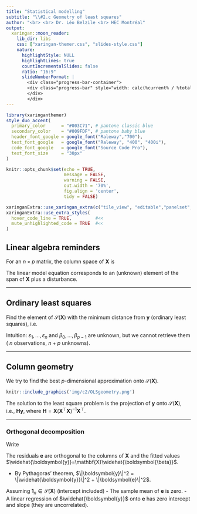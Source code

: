 ```yaml
---
title: "Statistical modelling"
subtitle: "\\#2.c Geometry of least squares"
author: "<br> <br> Dr. Léo Belzile <br> HEC Montréal"
output:
  xaringan::moon_reader:
    lib_dir: libs
    css: ["xaringan-themer.css", "slides-style.css"]
    nature:
      highlightStyle: NULL
      highlightLines: true
      countIncrementalSlides: false
      ratio: "16:9"
      slideNumberFormat: |
        <div class="progress-bar-container">
        <div class="progress-bar" style="width: calc(%current% / %total% * 100%);">
        </div>
        </div>
---
```

  
  
```r
library(xaringanthemer)
style_duo_accent(
  primary_color      = "#003C71", # pantone classic blue
  secondary_color    = "#009FDF", # pantone baby blue
  header_font_google = google_font("Raleway","700"),
  text_font_google   = google_font("Raleway", "400", "400i"),
  code_font_google   = google_font("Source Code Pro"),
  text_font_size     = "30px"
)
```


```r
knitr::opts_chunk$set(echo = TRUE, 
                      message = FALSE, 
                      warning = FALSE, 
                      out.width = '70%', 
                      fig.align = 'center', 
                      tidy = FALSE)

```

```r
xaringanExtra::use_xaringan_extra(c("tile_view", "editable","panelset", "webcam"))
xaringanExtra::use_extra_styles(
  hover_code_line = TRUE,         #<<
  mute_unhighlighted_code = TRUE  #<<
)
```

## Linear algebra reminders

For an $n\times p$ matrix, the column space of $\mathbf{X}$ is 
\begin{align*}
\mathcal{S}(\mathbf{X}) =\{\mathbf{X}\boldsymbol{a}, \boldsymbol{a} \in \mathbb{R}^p\}
\end{align*}

The linear model equation
\begin{align*}
\boldsymbol{Y} = \mathbf{X} \boldsymbol{\beta} + \boldsymbol{\varepsilon}
\end{align*}
corresponds to an (unknown) element of the span of $\mathbf{X}$ plus a disturbance.

---

## Ordinary least squares

Find the element of $\mathcal{S}(\mathbf{X})$ with the minimum distance from $\boldsymbol{y}$ (ordinary least squares), i.e. 
\begin{align*}
\widehat{\boldsymbol{\beta}} = \min_{\boldsymbol{\beta} \in \mathbb{R}^p} \|\boldsymbol{y} - \mathbf{X} \boldsymbol{\beta}\|^2
\end{align*}

Intuition: $\varepsilon_1, \ldots, \varepsilon_n$ and $\beta_0, \ldots, \beta_{p-1}$ are unknown, but we cannot retrieve them ( $n$ observations, $n+p$ unknowns).

---

## Column geometry

We try to find the best $p$-dimensional approximation onto $\mathcal{S}(\mathbf{X})$.

```r
knitr::include_graphics('img/c2/OLSgeometry.png')
```
The solution to the least square problem is the projection of $\boldsymbol{y}$ onto $\mathcal{S}(\mathbf{X})$, i.e., $\mathbf{H}\boldsymbol{y}$, where $\mathbf{H}=\mathbf{X}(\mathbf{X}^\top\mathbf{X})^{-1}\mathbf{X}^\top$.

---

### Orthogonal decomposition

Write 
\begin{align*}
\boldsymbol{y} &= \mathbf{H}\boldsymbol{y} + (\mathbf{I}_n-\mathbf{H})\boldsymbol{y}
\\ &=
\mathbf{X}\widehat{\boldsymbol{\beta}} + \boldsymbol{e}
\end{align*}

The residuals $\boldsymbol{e}$ are orthogonal to the columns of $\mathbf{X}$ and the fitted values $\widehat{\boldsymbol{y}}=\mathbf{X}\widehat{\boldsymbol{\beta}}$.

- By Pythagoras' theorem, $\|\boldsymbol{y}\|^2 = \|\widehat{\boldsymbol{y}}\|^2 + \|\boldsymbol{e}\|^2$.

Assuming $\mathbf{1}_n \in \mathcal{S}(\mathbf{X})$ (intercept included)
- The sample mean of $\boldsymbol{e}$ is zero.
- A linear regression of $\widehat{\boldsymbol{y}}$ onto $\boldsymbol{e}$ has zero intercept and slope (they are uncorrelated).



